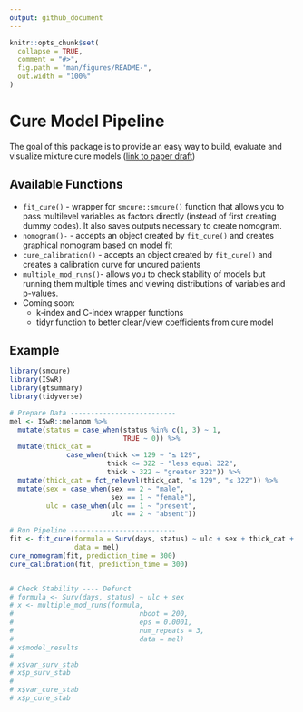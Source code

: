 ```yaml
---
output: github_document
---
```


<!-- README.md is generated from README.Rmd. Please edit that file -->

```r
knitr::opts_chunk$set(
  collapse = TRUE,
  comment = "#>",
  fig.path = "man/figures/README-",
  out.width = "100%"
)
```

# Cure Model Pipeline

<!-- badges: start -->
<!-- badges: end -->

The goal of this package is to provide an easy way to build, evaluate and visualize mixture cure models ([link to paper draft](https://docs.google.com/document/d/1Lhom9H7Hxb8_C6d55Trs9JHSfJCn1i6yuu_xsDyYqZQ/edit?usp=sharing))


## Available Functions

- `fit_cure()` - wrapper for `smcure::smcure()` function that allows you to pass multilevel variables as factors directly (instead of first creating dummy codes). It also saves outputs necessary to create nomogram.
- `nomogram()-` - accepts an object created by `fit_cure()` and creates graphical nomogram based on model fit
- `cure_calibration()` - accepts an object created by `fit_cure()` and creates a calibration curve for uncured patients
- `multiple_mod_runs()`- allows you to check stability of models but running them multiple times and viewing distributions of variables and p-values. 
- Coming soon:
  - k-index and C-index wrapper functions
  - tidyr function to better clean/view coefficients from cure model

## Example 

```r
library(smcure)
library(ISwR)
library(gtsummary)
library(tidyverse)

# Prepare Data --------------------------
mel <- ISwR::melanom %>%
  mutate(status = case_when(status %in% c(1, 3) ~ 1, 
                            TRUE ~ 0)) %>%
  mutate(thick_cat = 
              case_when(thick <= 129 ~ "≤ 129", 
                        thick <= 322 ~ "less equal 322", 
                        thick > 322 ~ "greater 322")) %>%
  mutate(thick_cat = fct_relevel(thick_cat, "≤ 129", "≤ 322")) %>%
  mutate(sex = case_when(sex == 2 ~ "male", 
                         sex == 1 ~ "female"),
         ulc = case_when(ulc == 1 ~ "present", 
                         ulc == 2 ~ "absent"))

# Run Pipeline --------------------------
fit <- fit_cure(formula = Surv(days, status) ~ ulc + sex + thick_cat + thick ,
                data = mel)
cure_nomogram(fit, prediction_time = 300)
cure_calibration(fit, prediction_time = 300)


# Check Stability ---- Defunct
# formula <- Surv(days, status) ~ ulc + sex
# x <- multiple_mod_runs(formula,
#                               nboot = 200,
#                               eps = 0.0001,
#                               num_repeats = 3,
#                               data = mel)
# x$model_results
# 
# x$var_surv_stab
# x$p_surv_stab
# 
# x$var_cure_stab
# x$p_cure_stab

```


